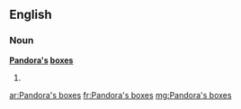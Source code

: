 ==English==

===Noun===
'''[[w:Pandora|Pandora]][['s]] [[box]]es'''

# {{plural of|Pandora's box}}

[[ar:Pandora's boxes]]
[[fr:Pandora's boxes]]
[[mg:Pandora's boxes]]
